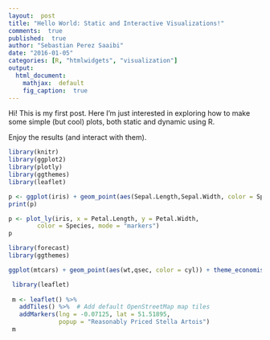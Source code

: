 ```yaml
---
layout:  post
title: "Hello World: Static and Interactive Visualizations!"
comments:  true
published:  true
author: "Sebastian Perez Saaibi"
date: "2016-01-05"
categories: [R, "htmlwidgets", "visualization"]
output:
  html_document:
    mathjax:  default
    fig_caption:  true
---
```



Hi!
This is my first post. Here I'm just interested in exploring how to make some simple (but cool) plots, both static and dynamic using R.

Enjoy the results (and interact with them).



```r
library(knitr)
library(ggplot2)
library(plotly)
library(ggthemes)
library(leaflet)
```

```r
p <- ggplot(iris) + geom_point(aes(Sepal.Length,Sepal.Width, color = Species)) + theme_wsj() + ggtitle("Sepal Dimensions")
print(p)
```

```r
p <- plot_ly(iris, x = Petal.Length, y = Petal.Width,
        color = Species, mode = "markers")
p
```


```r
library(forecast)
library(ggthemes)

ggplot(mtcars) + geom_point(aes(wt,qsec, color = cyl)) + theme_economist()
```

```r
 library(leaflet)
 
 m <- leaflet() %>%
   addTiles() %>%  # Add default OpenStreetMap map tiles
   addMarkers(lng = -0.07125, lat = 51.51895, 
              popup = "Reasonably Priced Stella Artois")
 m
```




